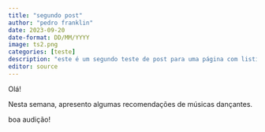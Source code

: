 ```yaml
---
title: "segundo post"
author: "pedro franklin"
date: 2023-09-20
date-format: DD/MM/YYYY
image: ts2.png
categories: [teste]
description: "este é um segundo teste de post para uma página com listing."
editor: source
---
```


Olá!

Nesta semana, apresento algumas recomendações de músicas dançantes.

boa audição!
